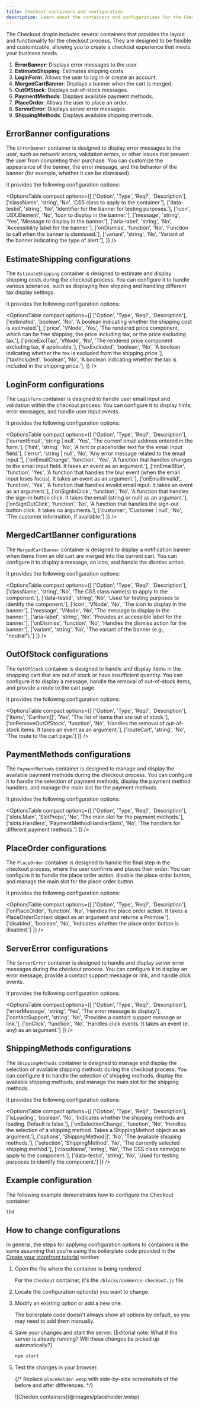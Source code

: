 ```yaml
---
title: Checkout containers and configuration
description: Learn about the containers and configurations for the Checkout dropin.
---
```



The Checkout dropin includes several containers that provides the layout and functionality for the checkout process. They are designed to be flexible and customizable, allowing you to create a checkout experience that meets your business needs.

<Callouts>

1. **ErrorBanner**: Displays error messages to the user.
1. **EstimateShipping**: Estimates shipping costs.
1. **LoginForm**: Allows the user to log in or create an account.
1. **MergedCartBanner**: Displays a banner when the cart is merged.
1. **OutOfStock**: Displays out-of-stock messages.
1. **PaymentMethods**: Displays available payment methods.
1. **PlaceOrder**: Allows the user to place an order.
1. **ServerError**: Displays server error messages.
1. **ShippingMethods**: Displays available shipping methods.

</Callouts>

## ErrorBanner configurations

The `ErrorBanner` container is designed to display error messages to the user, such as network errors, validation errors, or other issues that prevent the user from completing their purchase. You can customize the appearance of the banner, the error message, and the behavior of the banner (for example, whether it can be dismissed).

It provides the following configuration options:

<OptionsTable
  compact
  options={[
    ['Option', 'Type', 'Req?', 'Description'],
    ['className', 'string', 'No', 'CSS class to apply to the container.'],
    ['data-testid', 'string', 'No', 'Identifier for the banner for testing purposes.'],
    ['icon', 'JSX.Element', 'No', 'Icon to display in the banner.'],
    ['message', 'string', 'Yes', 'Message to display in the banner.'],
    ['aria-label', 'string', 'No', 'Accessibility label for the banner.'],
    ['onDismiss', 'function', 'No', 'Function to call when the banner is dismissed.'],
    ['variant', 'string', 'No', 'Variant of the banner indicating the type of alert.'],
  ]}
/>

## EstimateShipping configurations

The `EstimateShipping` container is designed to estimate and display shipping costs during the checkout process. You can configure it to handle various scenarios, such as displaying free shipping and handling different tax display settings. 

It provides the following configuration options:

<OptionsTable
  compact
  options={[
    ['Option', 'Type', 'Req?', 'Description'],
    ['estimated', 'boolean', 'No', 'A boolean indicating whether the shipping cost is estimated.'],
    ['price', 'VNode', 'Yes', 'The rendered price component, which can be free shipping, the price including tax, or the price excluding tax.'],
    ['priceExclTax', 'VNode', 'No', 'The rendered price component excluding tax, if applicable.'],
    ['taxExcluded', 'boolean', 'No', 'A boolean indicating whether the tax is excluded from the shipping price.'],
    ['taxIncluded', 'boolean', 'No', 'A boolean indicating whether the tax is included in the shipping price.'],
  ]}
/>

## LoginForm configurations

The `LoginForm` container is designed to handle user email input and validation within the checkout process. You can configure it to display hints, error messages, and handle user input events.

It provides the following configuration options:

<OptionsTable
  compact
  options={[
    ['Option', 'Type', 'Req?', 'Description'],
    ['currentEmail', 'string | null', 'Yes', 'The current email address entered in the form.'],
    ['hint', 'string', 'No', 'A hint or placeholder text for the email input field.'],
    ['error', 'string | null', 'No', 'Any error message related to the email input.'],
    ['onEmailChange', 'function', 'Yes', 'A function that handles changes to the email input field. It takes an event as an argument.'],
    ['onEmailBlur', 'function', 'Yes', 'A function that handles the blur event (when the email input loses focus). It takes an event as an argument.'],
    ['onEmailInvalid', 'function', 'Yes', 'A function that handles invalid email input. It takes an event as an argument.'],
    ['onSignInClick', 'function', 'No', 'A function that handles the sign-in button click. It takes the email (string or null) as an argument.'],
    ['onSignOutClick', 'function', 'No', 'A function that handles the sign-out button click. It takes no arguments.'],
    ['customer', 'Customer | null', 'No', 'The customer information, if available.']
  ]}
/>

## MergedCartBanner configurations

The `MergedCartBanner` container is designed to display a notification banner when items from an old cart are merged into the current cart. You can configure it to display a message, an icon, and handle the dismiss action.

It provides the following configuration options:

<OptionsTable
  compact
  options={[
    ['Option', 'Type', 'Req?', 'Description'],
    ['className', 'string', 'No', 'The CSS class name(s) to apply to the component.'],
    ['data-testid', 'string', 'No', 'Used for testing purposes to identify the component.'],
    ['icon', 'VNode', 'No', 'The icon to display in the banner.'],
    ['message', 'VNode', 'No', 'The message to display in the banner.'],
    ['aria-label', 'string', 'No', 'Provides an accessible label for the banner.'],
    ['onDismiss', 'function', 'No', 'Handles the dismiss action for the banner.'],
    ['variant', 'string', 'No', 'The variant of the banner (e.g., "neutral").']
  ]}
/>

## OutOfStock configurations

The `OutOfStock` container is designed to handle and display items in the shopping cart that are out of stock or have insufficient quantity. You can configure it to display a message, handle the removal of out-of-stock items, and provide a route to the cart page.

It provides the following configuration options:

<OptionsTable
  compact
  options={[
    ['Option', 'Type', 'Req?', 'Description'],
    ['items', 'CartItem[]', 'Yes', 'The list of items that are out of stock.'],
    ['onRemoveOutOfStock', 'function', 'No', 'Handles the removal of out-of-stock items. It takes an event as an argument.'],
    ['routeCart', 'string', 'No', 'The route to the cart page.']
  ]}
/>

## PaymentMethods configurations

The `PaymentMethods` container is designed to manage and display the available payment methods during the checkout process. You can configure it to handle the selection of payment methods, display the payment method handlers, and manage the main slot for the payment methods.

It provides the following configuration options:

<OptionsTable
  compact
  options={[
    ['Option', 'Type', 'Req?', 'Description'],
    ['slots.Main', 'SlotProps<PaymentMethodsMainSlotContext>', 'No', 'The main slot for the payment methods.'],
    ['slots.Handlers', 'PaymentMethodHandlerSlots', 'No', 'The handlers for different payment methods.']
  ]}
/>

## PlaceOrder configurations

The `PlaceOrder` container is designed to handle the final step in the checkout process, where the user confirms and places their order. You can configure it to handle the place order action, disable the place order button, and manage the main slot for the place order button.

It provides the following configuration options:

<OptionsTable
  compact
  options={[
    ['Option', 'Type', 'Req?', 'Description'],
    ['onPlaceOrder', 'function', 'No', 'Handles the place order action. It takes a PlaceOrderContext object as an argument and returns a Promise<void>.'],
    ['disabled', 'boolean', 'No', 'Indicates whether the place order button is disabled.']
  ]}
/>

## ServerError configurations

The `ServerError` container is designed to handle and display server error messages during the checkout process. You can configure it to display an error message, provide a contact support message or link, and handle click events.

It provides the following configuration options:

<OptionsTable
  compact
  options={[
    ['Option', 'Type', 'Req?', 'Description'],
    ['errorMessage', 'string', 'Yes', 'The error message to display.'],
    ['contactSupport', 'string', 'No', 'Provides a contact support message or link.'],
    ['onClick', 'function', 'No', 'Handles click events. It takes an event (e: any) as an argument.']
  ]}
/>

## ShippingMethods configurations

The `ShippingMethods` container is designed to manage and display the selection of available shipping methods during the checkout process. You can configure it to handle the selection of shipping methods, display the available shipping methods, and manage the main slot for the shipping methods.

It provides the following configuration options:

<OptionsTable
  compact
  options={[
    ['Option', 'Type', 'Req?', 'Description'],
    ['isLoading', 'boolean', 'No', 'Indicates whether the shipping methods are loading. Default is false.'],
    ['onSelectionChange', 'function', 'No', 'Handles the selection of a shipping method. Takes a ShippingMethod object as an argument.'],
    ['options', 'ShippingMethod[]', 'No', 'The available shipping methods.'],
    ['selection', 'ShippingMethod', 'No', 'The currently selected shipping method.'],
    ['className', 'string', 'No', 'The CSS class name(s) to apply to the component.'],
    ['data-testid', 'string', 'No', 'Used for testing purposes to identify the component.']
  ]}
/>

## Example configuration

The following example demonstrates how to configure the Checkout container:

```ts
tbd
```

## How to change configurations

In general, the steps for applying configuration options to containers is the same assuming that you're using the boilerplate code provided in the [Create your storefront tutorial](/get-started) section:

<Steps>

1. Open the file where the container is being rendered.

   For the `Checkout` container, it's the `/blocks/commerce-checkout.js` file.

1. Locate the configuration option(s) you want to change.

1. Modify an existing option or add a new one.

   The boilerplate code doesn't always show all options by default, so you may need to add them manually.

1. Save your changes and start the server. [Editorial note: What if the server is already running? Will these changes be picked up automatically?]

   ```bash
   npm start
   ```

1. Test the changes in your browser.

   {/* Replace `placeholder.webp` with side-by-side screenshots of the before and after differences. */}

   <Diagram caption="Checkin container configuration">
     ![Checkin containers](@images/placeholder.webp)
   </Diagram>

</Steps>
